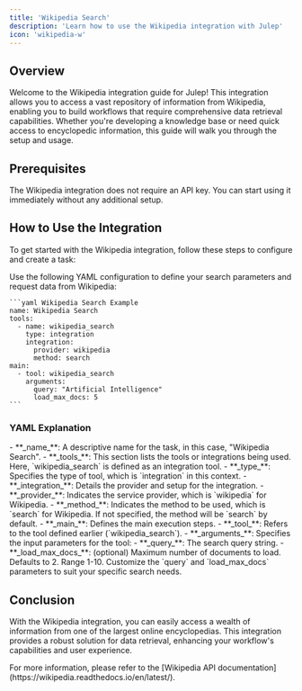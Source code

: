 ```yaml
---
title: 'Wikipedia Search'
description: 'Learn how to use the Wikipedia integration with Julep'
icon: 'wikipedia-w'
---
```


## Overview

Welcome to the Wikipedia integration guide for Julep! This integration allows you to access a vast repository of information from Wikipedia, enabling you to build workflows that require comprehensive data retrieval capabilities. Whether you're developing a knowledge base or need quick access to encyclopedic information, this guide will walk you through the setup and usage.

## Prerequisites

<Info type="info" title="No API Key Required">
  The Wikipedia integration does not require an API key. You can start using it immediately without any additional setup.
</Info>

## How to Use the Integration

To get started with the Wikipedia integration, follow these steps to configure and create a task:

<Steps>
  <Step title="Define Your Search Parameters">
    Use the following YAML configuration to define your search parameters and request data from Wikipedia:

    ```yaml Wikipedia Search Example
    name: Wikipedia Search
    tools:
      - name: wikipedia_search
        type: integration
        integration:
          provider: wikipedia
          method: search
    main:
      - tool: wikipedia_search
        arguments:
          query: "Artificial Intelligence"
          load_max_docs: 5
    ```
  </Step>
</Steps>

### YAML Explanation

<AccordionGroup>
  <Accordion title="Basic Configuration">
    - **_name_**: A descriptive name for the task, in this case, "Wikipedia Search".
    - **_tools_**: This section lists the tools or integrations being used. Here, `wikipedia_search` is defined as an integration tool.
  </Accordion>

  <Accordion title="Tool Configuration">
    - **_type_**: Specifies the type of tool, which is `integration` in this context.
    - **_integration_**: Details the provider and setup for the integration.
      - **_provider_**: Indicates the service provider, which is `wikipedia` for Wikipedia.
      - **_method_**: Indicates the method to be used, which is `search` for Wikipedia. If not specified, the method will be `search` by default.
  </Accordion>

  <Accordion title="Workflow Configuration">
    - **_main_**: Defines the main execution steps.
      - **_tool_**: Refers to the tool defined earlier (`wikipedia_search`).
      - **_arguments_**: Specifies the input parameters for the tool:
        - **_query_**: The search query string.
        - **_load_max_docs_**: (optional) Maximum number of documents to load. Defaults to 2. Range 1-10.
  </Accordion>
</AccordionGroup>

<Note>
  Customize the `query` and `load_max_docs` parameters to suit your specific search needs.
</Note>

## Conclusion

With the Wikipedia integration, you can easily access a wealth of information from one of the largest online encyclopedias. 
This integration provides a robust solution for data retrieval, enhancing your workflow's capabilities and user experience.

<Tip>
  For more information, please refer to the [Wikipedia API documentation](https://wikipedia.readthedocs.io/en/latest/).
</Tip> 